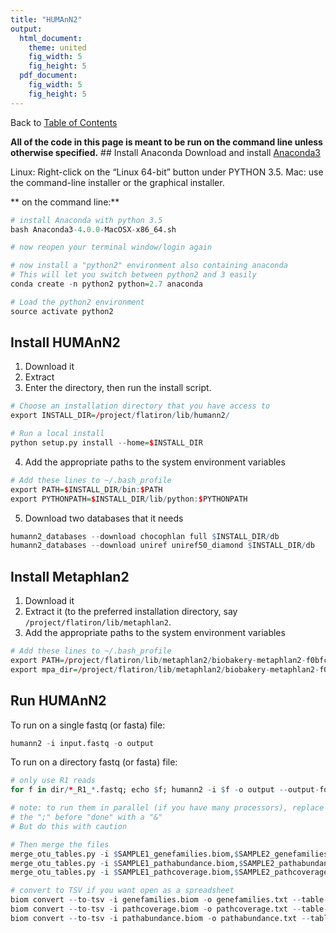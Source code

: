 ```yaml
---
title: "HUMAnN2"
output:
  html_document:
    theme: united
    fig_width: 5
    fig_height: 5
  pdf_document:
    fig_width: 5
    fig_height: 5
---
```

Back to [Table of Contents](index.html)  

**All of the code in this page is meant to be run on the command line unless otherwise specified.**
## Install Anaconda
Download and install [Anaconda3](https://www.continuum.io/downloads)

Linux: Right-click on the "Linux 64-bit" button under PYTHON 3.5. 
Mac: use the command-line installer or the graphical installer.

** on the command line:**
```r
# install Anaconda with python 3.5
bash Anaconda3-4.0.0-MacOSX-x86_64.sh

# now reopen your terminal window/login again

# now install a "python2" environment also containing anaconda
# This will let you switch between python2 and 3 easily
conda create -n python2 python=2.7 anaconda

# Load the python2 environment
source activate python2

```


## Install HUMAnN2
1. Download it
2. Extract
3. Enter the directory, then run the install script.

```r
# Choose an installation directory that you have access to
export INSTALL_DIR=/project/flatiron/lib/humann2/

# Run a local install
python setup.py install --home=$INSTALL_DIR
```

4. Add the appropriate paths to the system environment variables
```r
# Add these lines to ~/.bash_profile
export PATH=$INSTALL_DIR/bin:$PATH
export PYTHONPATH=$INSTALL_DIR/lib/python:$PYTHONPATH
```

5. Download two databases that it needs
```r
humann2_databases --download chocophlan full $INSTALL_DIR/db
humann2_databases --download uniref uniref50_diamond $INSTALL_DIR/db
```

## Install Metaphlan2
1. Download it
2. Extract it (to the preferred installation directory, say `/project/flatiron/lib/metaphlan2`.
3. Add the appropriate paths to the system environment variables
```r
# Add these lines to ~/.bash_profile
export PATH=/project/flatiron/lib/metaphlan2/biobakery-metaphlan2-f0bfc8620578:$PATH
export mpa_dir=/project/flatiron/lib/metaphlan2/biobakery-metaphlan2-f0bfc8620578
```

## Run HUMAnN2

To run on a single fastq (or fasta) file:
```r
humann2 -i input.fastq -o output
```

To run on a directory  fastq (or fasta) file:
```r
# only use R1 reads
for f in dir/*_R1_*.fastq; echo $f; humann2 -i $f -o output --output-format biom --remove-stratified-output --output-max-decimals 0; done

# note: to run them in parallel (if you have many processors), replace
# the ";" before "done" with a "&"
# But do this with caution

# Then merge the files 
merge_otu_tables.py -i $SAMPLE1_genefamilies.biom,$SAMPLE2_genefamilies.biom,$SAMPLE3_genefamilies.biom -o genefamilies_all.biom
merge_otu_tables.py -i $SAMPLE1_pathabundance.biom,$SAMPLE2_pathabundance.biom,$SAMPLE3_pathabundance.biom -o pathabundance_all.biom
merge_otu_tables.py -i $SAMPLE1_pathcoverage.biom,$SAMPLE2_pathcoverage.biom,$SAMPLE3_pathcoverage.biom -o pathcoverage_all.biom

# convert to TSV if you want open as a spreadsheet
biom convert --to-tsv -i genefamilies.biom -o genefamilies.txt --table-type "Ortholog table"
biom convert --to-tsv -i pathcoverage.biom -o pathcoverage.txt --table-type "Pathway table"
biom convert --to-tsv -i pathabundance.biom -o pathabundance.txt --table-type "Pathway table"
```

